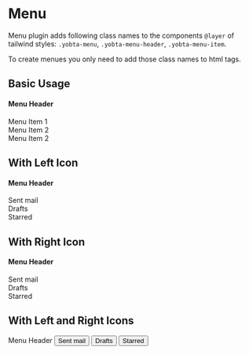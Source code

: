 
<Meta title="MDX/Menu" />

# Menu

Menu plugin adds following class names to the components `@layer`
of tailwind styles: `.yobta-menu`, `.yobta-menu-header`,
`.yobta-menu-item`.

To create menues you only need to add those class names to html tags.

## Basic Usage

<Canvas>
  <Story name="Basic Usage">
    <nav className="yobta-menu yobta-paper-2" role="menu">
      <h4 className="yobta-menu-header">Menu Header</h4>
      <div className="yobta-menu-item" role="menuitem">
        Menu Item 1
      </div>
      <div className="yobta-menu-item" role="menuitem">
        Menu Item 2
      </div>
      <div className="yobta-menu-item" role="menuitem">
        Menu Item 2
      </div>
    </nav>
  </Story>
</Canvas>

## With Left Icon

<Canvas>
  <Story name="With Left Icon">
    <nav className="yobta-menu yobta-paper-2" role="menu">
      <h4 className="yobta-menu-header">Menu Header</h4>
      <div className="yobta-menu-item" role="menuitem">
        <PaperPlane />
        Sent mail
      </div>
      <div className="yobta-menu-item" role="menuitem">
        <Mail />
        Drafts
      </div>
      <div className="yobta-menu-item" role="menuitem">
        <Star />
        Starred
      </div>
    </nav>
  </Story>
</Canvas>

## With Right Icon

<Canvas>
  <Story name="With Right Icon">
    <nav className="yobta-menu yobta-paper-2" role="menu">
      <h4 className="yobta-menu-header">Menu Header</h4>
      <div className="yobta-menu-item" role="menuitem">
        <span>Sent mail</span>
        <PaperPlane />
      </div>
      <div className="yobta-menu-item" role="menuitem">
        <span>Drafts</span>
        <Mail />
      </div>
      <div className="yobta-menu-item" role="menuitem">
        <span>Starred</span>
        <Star />
      </div>
    </nav>
  </Story>
</Canvas>

## With Left and Right Icons

<Canvas>
  <Story name="With Left and Right Icons">
    <nav className="yobta-menu yobta-paper-2" role="menu">
      <lh4i className="yobta-menu-header">Menu Header</lh4i>
      <button className="yobta-menu-item" role="menuitem">
        <PaperPlane />
        Sent mail
        <ChevronSmallRight />
      </button>
      <button className="yobta-menu-item" role="menuitem">
        <Mail />
        Drafts
        <ChevronSmallRight />
      </button>
      <button className="yobta-menu-item" role="menuitem">
        <Star />
        Starred
        <ChevronSmallRight />
      </button>
    </nav>
  </Story>
</Canvas>
